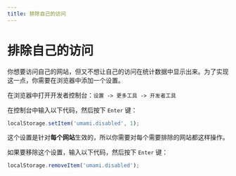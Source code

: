 ```yaml
---
title: 排除自己的访问
---
```


# 排除自己的访问

你想要访问自己的网站，但又不想让自己的访问在统计数据中显示出来。为了实现这一点，你需要在浏览器中添加一个设置。

在浏览器中打开开发者控制台：`设置 -> 更多工具 -> 开发者工具`

在控制台中输入以下代码，然后按下 `Enter` 键：

```javascript
localStorage.setItem('umami.disabled', 1);
```

这个设置是针对**每个网站**生效的，所以你需要对每个需要排除的网站都这样操作。

如果要移除这个设置，输入以下代码，然后按下 `Enter` 键：

```javascript
localStorage.removeItem('umami.disabled');
```
